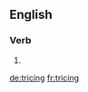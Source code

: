 ==English==

===Verb===
{{head|en|present participle}}

# {{present participle of|trice|lang=en}}

[[de:tricing]]
[[fr:tricing]]